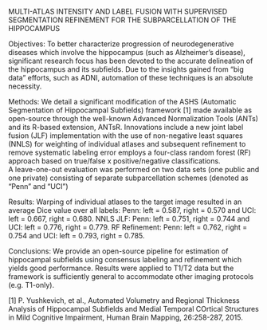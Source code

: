 <!--
http://adpd2017.kenes.com/submit-your-abstract/abstract-submission-guidelines#.V-04ezKZPUJ

10.  Theme = ​β-Amyloid Diseases
     Topic = Imaging, Biomarkers, Diagnostics
     Sub-topic = Structural MRI

11.   ntustison@virginia.edu
      4173 Cardamon Circle
      Corona, CA  92883

12.   Nicholas Tustison, Department of Radiology and Medical Imaging, University of Virginia, Charlottesville, VA, USA
      Brian Avants, Biogen, Cambridge, MA, USA
      Hongzhi Wang, IBM Almaden Research Center, San Jose, CA, USA
      Michael Yassa, Department of Neurobiology and Behavior, University of California, Irvine, Irvine, CA, USA

13.   MULTI-ATLAS INTENSITY AND LABEL FUSION WITH SUPERVISED SEGMENTATION REFINEMENT FOR THE SUBPARCELLATION OF THE HIPPOCAMPUS

-->

MULTI-ATLAS INTENSITY AND LABEL FUSION WITH SUPERVISED SEGMENTATION REFINEMENT FOR THE SUBPARCELLATION OF THE HIPPOCAMPUS

Objectives: To better characterize progression of neurodegenerative diseases which
involve the hippocampus (such as Alzheimer's disease), significant research focus
has been devoted to the accurate delineation of the hippocampus and its subfields.
Due to the insights gained from "big data" efforts, such as ADNI, automation of
these techniques is an absolute necessity.

Methods:  We detail a significant modification of the ASHS (Automatic
Segmentation of Hippocampal Subfields) framework [1] made available as open-source
through the well-known Advanced Normalization Tools (ANTs) and its R-based extension,
ANTsR.  Innovations include a new joint label fusion (JLF) implementation
with the use of non-negative least squares (NNLS) for weighting of individual atlases and
subsequent refinement to remove systematic labeling error employs a four-class
random forest (RF) approach based on true/false x positive/negative classifications.  
A leave-one-out evaluation was performed on two data sets (one public and one private)
consisting of separate subparcellation schemes (denoted as "Penn" and "UCI")

Results:  Warping of individual atlases to the target image resulted in an
average Dice value over all labels:  Penn: left = 0.587, right = 0.570 and UCI:
left = 0.667, right = 0.680.  NNLS JLF:  Penn:  left = 0.751, right = 0.744 and
UCI:  left = 0.776, right = 0.779.  RF Refinement:  Penn:  left = 0.762, right =
0.754 and UCI:  left = 0.793, right = 0.785.

Conclusions:  We provide an open-source pipeline for estimation of hippocampal
subfields using consensus labeling and refinement which yields good performance.
Results were applied to T1/T2 data but the framework is sufficiently general to
accommodate other imaging protocols (e.g. T1-only).


[1] P. Yushkevich, et al., Automated Volumetry and Regional Thickness Analysis of
Hippocampal Subfields and Medial Temporal COrtical Structures in Mild Cognitive
Impairment, Human Brain Mapping, 26:258-287, 2015.
